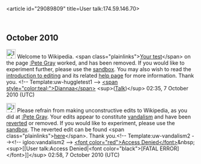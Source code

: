 <article id="29089809" title=User talk:174.59.146.70>
	<talkpage id="29089809" title="User talk:174.59.146.70">

== October 2010 ==

[[Image:Information.png|25px]] Welcome to Wikipedia. &lt;span class=&quot;plainlinks&quot;&gt;[http://en.wikipedia.org/wiki/Pete_Gray?diff=389228919 Your test]&lt;/span&gt; on the page [[:Pete Gray]] worked, and has been removed. If you would like to experiment further, please use the [[Wikipedia:Sandbox|sandbox]]. You may also wish to read the [[Wikipedia:Introduction|introduction to editing]] and its related [[Help:Editing|help page]] for more information. Thank you. &lt;!-- Template:uw-huggletest1 --&gt; [[User:Diannaa|&lt;span style=&quot;color:teal;&quot;&gt;Diannaa&lt;/span&gt;]] &lt;sup&gt;([[User talk:Diannaa|Talk]])&lt;/sup&gt; 02:35, 7 October 2010 (UTC)

[[File:Information.svg|25px]] Please refrain from making unconstructive edits to Wikipedia, as you did at [[:Pete Gray]]. Your edits appear to constitute [[Wikipedia:Vandalism|vandalism]] and have been [[Help:Reverting|reverted]] or removed. If you would like to experiment, please use the [[Wikipedia:Sandbox|sandbox]]. The reverted edit can be found &lt;span class=&quot;plainlinks&quot;&gt;[http://en.wikipedia.org/w/index.php?diff=389232509 here]&lt;/span&gt;. Thank you.&lt;!-- Template:uw-vandalism2 --&gt;&lt;!-- igloo:vandalism2 --&gt; [[User:Access Denied|&lt;font color=&quot;red&quot;&gt;Access Denied&lt;/font&gt;]]&amp;nbsp;&lt;sup&gt;[[User talk:Access Denied|&lt;font color=&quot;black&quot;&gt;[FATAL ERROR]&lt;/font&gt;]]&lt;/sup&gt; 02:58, 7 October 2010 (UTC)
	</talkpage>
</article>